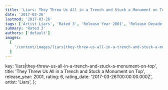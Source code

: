 ```yaml
---
title: 'Liars: They Threw Us All in a Trench and Stuck a Monument on Top (2001)'
date: '2017-03-26'
lastmod: '2017-03-26'
tags: ['Artist Liars', 'Rated 3', 'Release Year 2001', 'Release Decade 2000']
summary: 'Rated 3'
authors: ['default']
images:
  [
    '/content/images/liars|they-threw-us-all-in-a-trench-and-stuck-a-monument-on-top.jpg',
  ]
---
```


  key: 'liars|they-threw-us-all-in-a-trench-and-stuck-a-monument-on-top',
  title: 'They Threw Us All in a Trench and Stuck a Monument on Top',
  release_year: 2001,
  rating: 6,
  rating_date: '2017-03-26T00:00:00.000Z',
  artist: 'Liars',
};

<MusicRating data={data} />
